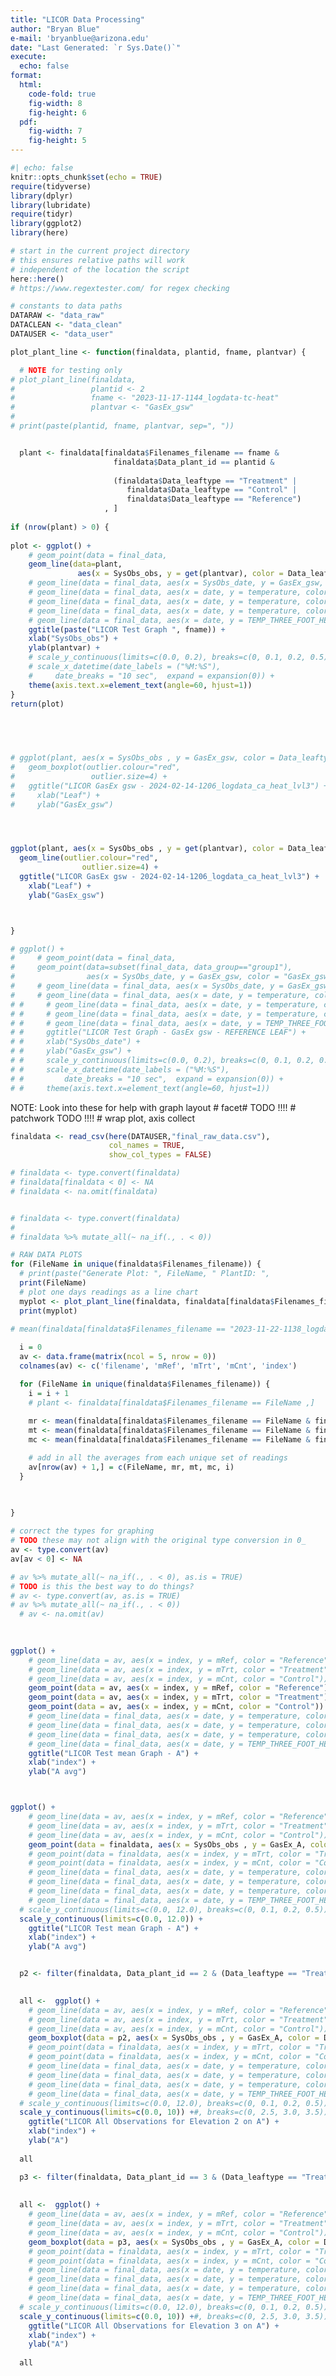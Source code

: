 ```yaml
---
title: "LICOR Data Processing"
author: "Bryan Blue"
e-mail: 'bryanblue@arizona.edu'
date: "Last Generated: `r Sys.Date()`"
execute:
  echo: false
format: 
  html:
    code-fold: true
    fig-width: 8
    fig-height: 6
  pdf:
    fig-width: 7
    fig-height: 5
---
```


```r
#| echo: false
knitr::opts_chunk$set(echo = TRUE)
require(tidyverse)
library(dplyr)
library(lubridate)
require(tidyr)
library(ggplot2)
library(here)

# start in the current project directory
# this ensures relative paths will work
# independent of the location the script
here::here()
# https://www.regextester.com/ for regex checking

# constants to data paths
DATARAW <- "data_raw" 
DATACLEAN <- "data_clean"
DATAUSER <- "data_user"
```


```r

plot_plant_line <- function(finaldata, plantid, fname, plantvar) {

  # NOTE for testing only
# plot_plant_line(finaldata, 
#                 plantid <- 2
#                 fname <- "2023-11-17-1144_logdata-tc-heat"
#                 plantvar <- "GasEx_gsw"  
#   
# print(paste(plantid, fname, plantvar, sep=", "))


  plant <- finaldata[finaldata$Filenames_filename == fname &
                       finaldata$Data_plant_id == plantid &
                       
                       (finaldata$Data_leaftype == "Treatment" |
                          finaldata$Data_leaftype == "Control" |
                          finaldata$Data_leaftype == "Reference")
                     , ]
  
if (nrow(plant) > 0) {
  
plot <- ggplot() +
    # geom_point(data = final_data, 
    geom_line(data=plant, 
               aes(x = SysObs_obs, y = get(plantvar), color = Data_leaftype)) +
    # geom_line(data = final_data, aes(x = SysObs_date, y = GasEx_gsw, color = "GasEx_gsw")) +
    # geom_line(data = final_data, aes(x = date, y = temperature, color = sensor_id)) +
    # geom_line(data = final_data, aes(x = date, y = temperature, color = sensor_id)) +
    # geom_line(data = final_data, aes(x = date, y = temperature, color = sensor_id)) +
    # geom_line(data = final_data, aes(x = date, y = TEMP_THREE_FOOT_HEIGHT, color = "CEAC")) +
    ggtitle(paste("LICOR Test Graph ", fname)) +
    xlab("SysObs_obs") +
    ylab(plantvar) +
    # scale_y_continuous(limits=c(0.0, 0.2), breaks=c(0, 0.1, 0.2, 0.5))   +
    # scale_x_datetime(date_labels = ("%M:%S"),
    #     date_breaks = "10 sec",  expand = expansion(0)) +
    theme(axis.text.x=element_text(angle=60, hjust=1))
}  
return(plot)



  
  
# ggplot(plant, aes(x = SysObs_obs , y = GasEx_gsw, color = Data_leaftype)) + 
#   geom_boxplot(outlier.colour="red",
#                 outlier.size=4) +
#   ggtitle("LICOR GasEx gsw - 2024-02-14-1206_logdata_ca_heat_lvl3") +
#     xlab("Leaf") +
#     ylab("GasEx_gsw") 




ggplot(plant, aes(x = SysObs_obs , y = get(plantvar), color = Data_leaftype)) +
  geom_line(outlier.colour="red",
                outlier.size=4) +
  ggtitle("LICOR GasEx gsw - 2024-02-14-1206_logdata_ca_heat_lvl3") +
    xlab("Leaf") +
    ylab("GasEx_gsw")



}

# ggplot() +
#     # geom_point(data = final_data,
#     geom_point(data=subset(final_data, data_group=="group1"),
#                aes(x = SysObs_date, y = GasEx_gsw, color = "GasEx_gsw")) +
#     # geom_line(data = final_data, aes(x = SysObs_date, y = GasEx_gsw, color = "GasEx_gsw")) +
#     # geom_line(data = final_data, aes(x = date, y = temperature, color = sensor_id)) +
# #     # geom_line(data = final_data, aes(x = date, y = temperature, color = sensor_id)) +
# #     # geom_line(data = final_data, aes(x = date, y = temperature, color = sensor_id)) +
# #     # geom_line(data = final_data, aes(x = date, y = TEMP_THREE_FOOT_HEIGHT, color = "CEAC")) +
# #     ggtitle("LICOR Test Graph - GasEx gsw - REFERENCE LEAF") +
# #     xlab("SysObs_date") +
# #     ylab("GasEx_gsw") +
# #     scale_y_continuous(limits=c(0.0, 0.2), breaks=c(0, 0.1, 0.2, 0.5)) +
# #     scale_x_datetime(date_labels = ("%M:%S"),
# #         date_breaks = "10 sec",  expand = expansion(0)) +
# #     theme(axis.text.x=element_text(angle=60, hjust=1))
```

NOTE: Look into these for help with graph layout
# facet# TODO !!!!
# patchwork TODO !!!!
# wrap plot, axis collect

```r

finaldata <- read_csv(here(DATAUSER,"final_raw_data.csv"), 
                      col_names = TRUE, 
                      show_col_types = FALSE) 

# finaldata <- type.convert(finaldata) 
# finaldata[finaldata < 0] <- NA
# finaldata <- na.omit(finaldata)


# finaldata <- type.convert(finaldata) 
# 
# finaldata %>% mutate_all(~ na_if(., . < 0))

# RAW DATA PLOTS
for (FileName in unique(finaldata$Filenames_filename)) {
  # print(paste("Generate Plot: ", FileName, " PlantID: ", 
  print(FileName)
  # plot one days readings as a line chart
  myplot <- plot_plant_line(finaldata, finaldata[finaldata$Filenames_filename==FileName,]$Data_plant_id, FileName, "GasEx_A")
  print(myplot)
  
# mean(finaldata[finaldata$Filenames_filename == "2023-11-22-1138_logdata" & finaldata$Data_leaftype == "Treatment",]$GasEx_A)

  i = 0
  av <- data.frame(matrix(ncol = 5, nrow = 0))
  colnames(av) <- c('filename', 'mRef', 'mTrt', 'mCnt', 'index')

  for (FileName in unique(finaldata$Filenames_filename)) {
    i = i + 1
    # plant <- finaldata[finaldata$Filenames_filename == FileName ,]
    
    mr <- mean(finaldata[finaldata$Filenames_filename == FileName & finaldata$Data_leaftype == "Reference",]$GasEx_A)
    mt <- mean(finaldata[finaldata$Filenames_filename == FileName & finaldata$Data_leaftype == "Treatment",]$GasEx_A)
    mc <- mean(finaldata[finaldata$Filenames_filename == FileName & finaldata$Data_leaftype == "Control",]$GasEx_A)

    # add in all the averages from each unique set of readings
    av[nrow(av) + 1,] = c(FileName, mr, mt, mc, i)
  }
  
  

}

# correct the types for graphing
# TODO these may not align with the original type conversion in 0_ 
av <- type.convert(av)
av[av < 0] <- NA

# av %>% mutate_all(~ na_if(., . < 0), as.is = TRUE)
# TODO is this the best way to do things?
# av <- type.convert(av, as.is = TRUE)
# av %>% mutate_all(~ na_if(., . < 0))
  # av <- na.omit(av)

  
  
ggplot() +
    # geom_line(data = av, aes(x = index, y = mRef, color = "Reference")) +
    # geom_line(data = av, aes(x = index, y = mTrt, color = "Treatment")) +
    # geom_line(data = av, aes(x = index, y = mCnt, color = "Control")) +
    geom_point(data = av, aes(x = index, y = mRef, color = "Reference")) +
    geom_point(data = av, aes(x = index, y = mTrt, color = "Treatment")) +
    geom_point(data = av, aes(x = index, y = mCnt, color = "Control")) +
    # geom_line(data = final_data, aes(x = date, y = temperature, color = sensor_id)) +
    # geom_line(data = final_data, aes(x = date, y = temperature, color = sensor_id)) +
    # geom_line(data = final_data, aes(x = date, y = temperature, color = sensor_id)) +
    # geom_line(data = final_data, aes(x = date, y = TEMP_THREE_FOOT_HEIGHT, color = "CEAC")) +
    ggtitle("LICOR Test mean Graph - A") +
    xlab("index") +
    ylab("A avg")



ggplot() +
    # geom_line(data = av, aes(x = index, y = mRef, color = "Reference")) +
    # geom_line(data = av, aes(x = index, y = mTrt, color = "Treatment")) +
    # geom_line(data = av, aes(x = index, y = mCnt, color = "Control")) +
    geom_point(data = finaldata, aes(x = SysObs_obs , y = GasEx_A, color = Data_leaftype)) +
    # geom_point(data = finaldata, aes(x = index, y = mTrt, color = "Treatment")) +
    # geom_point(data = finaldata, aes(x = index, y = mCnt, color = "Control")) +
    # geom_line(data = final_data, aes(x = date, y = temperature, color = sensor_id)) +
    # geom_line(data = final_data, aes(x = date, y = temperature, color = sensor_id)) +
    # geom_line(data = final_data, aes(x = date, y = temperature, color = sensor_id)) +
    # geom_line(data = final_data, aes(x = date, y = TEMP_THREE_FOOT_HEIGHT, color = "CEAC")) +
  # scale_y_continuous(limits=c(0.0, 12.0), breaks=c(0, 0.1, 0.2, 0.5)) +
  scale_y_continuous(limits=c(0.0, 12.0)) +
    ggtitle("LICOR Test mean Graph - A") +
    xlab("index") +
    ylab("A avg")


  p2 <- filter(finaldata, Data_plant_id == 2 & (Data_leaftype == "Treatment" | Data_leaftype == "Control" | Data_leaftype == "Reference"))
    

  all <-  ggplot() +
    # geom_line(data = av, aes(x = index, y = mRef, color = "Reference")) +
    # geom_line(data = av, aes(x = index, y = mTrt, color = "Treatment")) +
    # geom_line(data = av, aes(x = index, y = mCnt, color = "Control")) +
    geom_boxplot(data = p2, aes(x = SysObs_obs , y = GasEx_A, color = Data_leaftype)) +
    # geom_point(data = finaldata, aes(x = index, y = mTrt, color = "Treatment")) +
    # geom_point(data = finaldata, aes(x = index, y = mCnt, color = "Control")) +
    # geom_line(data = final_data, aes(x = date, y = temperature, color = sensor_id)) +
    # geom_line(data = final_data, aes(x = date, y = temperature, color = sensor_id)) +
    # geom_line(data = final_data, aes(x = date, y = temperature, color = sensor_id)) +
    # geom_line(data = final_data, aes(x = date, y = TEMP_THREE_FOOT_HEIGHT, color = "CEAC")) +
  # scale_y_continuous(limits=c(0.0, 12.0), breaks=c(0, 0.1, 0.2, 0.5)) +
  scale_y_continuous(limits=c(0.0, 10)) +#, breaks=c(0, 2.5, 3.0, 3.5)) +
    ggtitle("LICOR All Observations for Elevation 2 on A") +
    xlab("index") +
    ylab("A")
 
  all

  p3 <- filter(finaldata, Data_plant_id == 3 & (Data_leaftype == "Treatment" | Data_leaftype == "Control" | Data_leaftype == "Reference"))
  
  
  all <-  ggplot() +
    # geom_line(data = av, aes(x = index, y = mRef, color = "Reference")) +
    # geom_line(data = av, aes(x = index, y = mTrt, color = "Treatment")) +
    # geom_line(data = av, aes(x = index, y = mCnt, color = "Control")) +
    geom_boxplot(data = p3, aes(x = SysObs_obs , y = GasEx_A, color = Data_leaftype)) +
    # geom_point(data = finaldata, aes(x = index, y = mTrt, color = "Treatment")) +
    # geom_point(data = finaldata, aes(x = index, y = mCnt, color = "Control")) +
    # geom_line(data = final_data, aes(x = date, y = temperature, color = sensor_id)) +
    # geom_line(data = final_data, aes(x = date, y = temperature, color = sensor_id)) +
    # geom_line(data = final_data, aes(x = date, y = temperature, color = sensor_id)) +
    # geom_line(data = final_data, aes(x = date, y = TEMP_THREE_FOOT_HEIGHT, color = "CEAC")) +
  # scale_y_continuous(limits=c(0.0, 12.0), breaks=c(0, 0.1, 0.2, 0.5)) +
  scale_y_continuous(limits=c(0.0, 10)) +#, breaks=c(0, 2.5, 3.0, 3.5)) +
    ggtitle("LICOR All Observations for Elevation 3 on A") +
    xlab("index") +
    ylab("A")
 
  all
 
```


